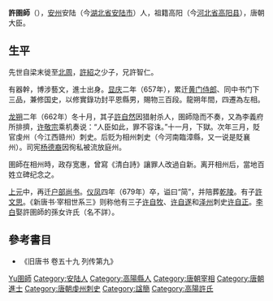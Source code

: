 {{Otheruses|許文思}}
{{expand|time=2009-07-22T10:26:01+00:00}}
'''許圉師'''（{{bd|約617年||679年||catIdx=X}}），[[安州|安州]]安陆（今[[湖北省|湖北省]][[安陆市|安陆市]]）人，祖籍高阳（今[[河北省|河北省]][[高阳县|高阳县]]），唐朝大臣。

== 生平 ==
先世自梁末徙至[[北周|北周]]，[[許紹|許紹]]之少子，兄許智仁。

有器幹，博涉藝文，進士出身。[[显庆|显庆]]二年（657年），累迁[[黄门侍郎|黄门侍郎]]、同中书门下三品，兼修国史，以修實錄功封平恩縣男，賜物三百段。龍朔年間，四遷為左相。

[[龙朔|龙朔]]二年（662年）冬十月，其子[[許自然|許自然]]因猎射杀人，圉師隐而不奏，又為李義府所排擠，[[许敬宗|许敬宗]]乘机奏说：“人臣如此，罪不容诛。”十一月，下獄。次年三月，貶官虔州（今江西赣州）刺史。后贬为相州刺史（今河南臨漳縣，又一说是貶襄州）。司宪[[杨德裔|杨德裔]]因徇私被流放庭州。

圉師在相州時，政存宽惠，曾寫《清白詩》讓罪人改過自新。离开相州后，當地百姓立碑纪念之。

[[上元_(唐高宗)|上元]]中，再迁[[户部尚书|户部尚书]]。[[儀鳳|仪凤]]四年（679年）卒，谥曰“简”，并陪葬[[唐乾陵|乾陵]]。有子[[許文思|許文思]]。《新唐书·宰相世系三》则称他有三子[[许自牧|许自牧]]、[[许自遂|许自遂]]和[[泽州|泽州]]刺史[[许自正|许自正]]。[[李白|李白]]娶許圉師的孫女许氏（名不詳）。

==參考書目==
* 《旧唐书 卷五十九 列传第九》

{{Authority control}}
{{DEFAULTSORT:Xu许}}
[[Category:许姓|Yu圉師]]
[[Category:安陆人|Category:安陆人]]
[[Category:高陽縣人|Category:高陽縣人]]
[[Category:唐朝宰相|Category:唐朝宰相]]
[[Category:唐朝進士|Category:唐朝進士]]
[[Category:唐朝虔州刺史|Category:唐朝虔州刺史]]
[[Category:諡簡|Category:諡簡]]
[[Category:高陽許氏|Category:高陽許氏]]